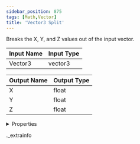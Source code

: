 ```yaml
---
sidebar_position: 875
tags: [Math,Vector]
title: 'Vector3 Split'
---
```


Breaks the X, Y, and Z values out of the input vector.



<IChip uuid="2d677241-61b7-45d2-aec2-4a302e3483a0" />

| Input Name | Input Type |
|-----------|-----------|
| Vector3 | vector3 |

| Output Name | Output Type |
|-----------|-----------|
| X | float |
| Y | float |
| Z | float |


<details>
  <summary>Properties</summary>
  <div>
    <div>
    <table>
      <thead>
        <tr>
          <th>Room availability:</th>
          <th>Available everywhere</th>
        </tr>
        <tr>
          <th>Is beta required?</th>
          <th>No</th>
        </tr>
        <tr>
          <th>Is this chip a trolling risk?</th>
          <th>No</th>
        </tr>
        <tr>
          <th>Is this chip a role assignment risk?</th>
          <th>No</th>
        </tr>
        <tr>
          <th>Chip UUID</th>
          <th>2d677241-61b7-45d2-aec2-4a302e3483a0</th>
        </tr>
      </thead>
    </table>
    </div>
  </div>
</details>

._extrainfo